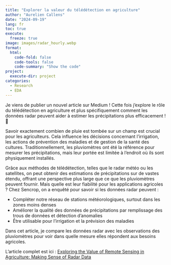 ```yaml
---
title: "Explorer la valeur du télédétection en agriculture"
author: "Aurelien Callens"
date: "2024-09-19"
lang: fr
toc: true
execute:
  freeze: true
image: images/radar_hourly.webp
format: 
  html:
    code-fold: false
    code-tools: false
    code-summary: "Show the code"
project:
  execute-dir: project
categories:
  - Research
  - EDA
---
```


Je viens de publier un nouvel article sur Medium ! Cette fois j'explore le rôle du télédétection en agriculture et plus spécifiquement comment les données radar peuvent aider à estimer les précipitations plus efficacement ! 📡

Savoir exactement combien de pluie est tombée sur un champ est crucial pour les agriculteurs. Cela influence les décisions concernant l'irrigation, les actions de prévention des maladies et de gestion de la santé des cultures. Traditionnellement, les pluviomètres ont été la référence pour mesurer les précipitations, mais leur portée est limitée à l'endroit où ils sont physiquement installés.

Grâce aux méthodes de télédétection, telles que le radar météo ou les satellites, on peut obtenir des estimations de précipitations sur de vastes étendu, offrant une perspective plus large que ce que les pluviomètres peuvent fournir. Mais quelle est leur fiabilité pour les applications agricoles ? Chez Sencrop, on a enquêté pour savoir si les données radar peuvent :

- Compléter notre réseau de stations météorologiques, surtout dans les zones moins denses
- Améliorer la qualité des données de précipitations par remplissage des trous de données et détection d'anomalies
- Être utilisable pour l'irrigation et la prévision des maladies

Dans cet article, je compare les données radar avec les observations des pluviomètres pour voir dans quelle mesure elles répondent aux besoins agricoles.

L'article complet est ici : [Exploring the Value of Remote Sensing in Agriculture: Making Sense of Radar Data](https://medium.com/science-engineering-at-sencrop/exploring-the-value-of-remote-sensing-in-agriculture-making-sense-of-radar-data-63a46fa97901)

